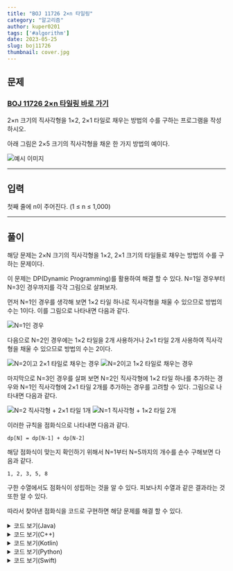 ---
title: "BOJ 11726 2×n 타일링"
category: "알고리즘"
author: kuper0201
tags: ['#algorithm']
date: 2023-05-25
slug: boj11726
thumbnail: cover.jpg
---

## 문제

### <a href="https://boj.kr/11726" target="_blank">BOJ 11726 2×n 타일링 바로 가기</a>

2×n 크기의 직사각형을 1×2, 2×1 타일로 채우는 방법의 수를 구하는 프로그램을 작성하시오.

아래 그림은 2×5 크기의 직사각형을 채운 한 가지 방법의 예이다.

![예시 이미지](./images/example.png)

---

## 입력

첫째 줄에 n이 주어진다. (1 ≤ n ≤ 1,000)

---

## 풀이

해당 문제는 2×N 크기의 직사각형을 1×2, 2×1 크기의 타일들로 채우는 방법의 수를 구하는 문제이다.

이 문제는 DP(Dynamic Programming)를 활용하여 해결 할 수 있다. N=1일 경우부터 N=3인 경우까지를 각각 그림으로 살펴보자.

먼저 N=1인 경우를 생각해 보면 1×2 타일 하나로 직사각형을 채울 수 있으므로 방법의 수는 1이다.
이를 그림으로 나타내면 다음과 같다.

![N=1인 경우](./images/N1.png)

다음으로 N=2인 경우에는 1×2 타일을 2개 사용하거나 2×1 타일 2개 사용하여 직사각형을 채울 수 있으므로 방법의 수는 2이다.

![N=2이고 2×1 타일로 채우는 경우](./images/N2_2x1.png)
![N=2이고 1×2 타일로 채우는 경우](./images/N2_1x2.png)

마지막으로 N=3인 경우를 살펴 보면 N=2인 직사각형에 1×2 타일 하나를 추가하는 경우와 N=1인 직사각형에 2×1 타일 2개를 추가하는 경우를 고려할 수 있다. 그림으로 나타내면 다음과 같다.

![N=2 직사각형 + 2×1 타일 1개](./images/N3_N2.png)
![N=1 직사각형 + 1×2 타일 2개](./images/N3_N1.png)

이러한 규칙을 점화식으로 나타내면 다음과 같다.

```
dp[N] = dp[N-1] + dp[N-2]
```

해당 점화식이 맞는지 확인하기 위해서 N=1부터 N=5까지의 개수를 손수 구해보면 다음과 같다.

```
1, 2, 3, 5, 8
```

구한 수열에서도 점화식이 성립하는 것을 알 수 있다.
피보나치 수열과 같은 결과라는 것 또한 알 수 있다.

따라서 찾아낸 점화식을 코드로 구현하면 해당 문제를 해결 할 수 있다.

<details markdown="1">
<summary>코드 보기(Java)</summary>

```javascript
import java.io.*;

public class Main {
    public static void main(String[] args) throws IOException {
        BufferedReader br = new BufferedReader(new InputStreamReader(System.in));
        
        // 가로 길이 입력
        int N = Integer.parseInt(br.readLine());
        int[] dp = new int[N + 2];

        // 첫 항 설정
        dp[1] = 1;

        // 점화식에 따라 dp배열 업데이트
        for(int i = 2; i <= N + 1; i++) {
            dp[i] = dp[i - 1] + dp[i - 2];
            dp[i] %= 10007;
        }

        // 정답 출력
        System.out.print(dp[N + 1]);
    }
}
```
</details>

<details markdown="1">
<summary>코드 보기(C++)</summary>

```cpp
#include <iostream>
#include <cstring>

#define fastio ios_base::sync_with_stdio(false); cin.tie(nullptr); cout.tie(nullptr)
#define endl '\n'

using namespace std;

int main() {
    fastio;
    
    // 가로 길이 입력
    int N;
    cin >> N;
    int dp[N + 2];
    memset(dp, 0, sizeof(dp));

    // 첫 항 설정
    dp[1] = 1;

    // 점화식에 따라 dp배열 업데이트
    for(int i = 2; i <= N + 1; i++) {
        dp[i] = dp[i - 1] + dp[i - 2];
        dp[i] %= 10007;
    }

    // 정답 출력
    cout << dp[N + 1] << endl;
    
    return 0;
}
```
</details>

<details markdown="1">
<summary>코드 보기(Kotlin)</summary>

```javascript
fun main(args: Array<String>) = with(System.`in`.bufferedReader()) {
    // 가로 길이 입력
    var N = readLine().toInt()
    var dp = Array<Int>(N + 2, {0})

    // 첫 항 설정
    dp[1] = 1

    // 점화식에 따라 dp배열 업데이트
    for (i in 2 .. N + 1) {
        dp[i] = dp[i - 1] + dp[i - 2]
        dp[i] %= 10007
    }

    // 정답 출력
    println(dp[N + 1])
}
```
</details>

<details markdown="1">
<summary>코드 보기(Python)</summary>

```python
from sys import stdin

def main():
    # 가로 길이 입력
    N = int(stdin.readline())
    dp = [0] * (N + 2)

    # 첫 항 설정
    dp[1] = 1

    # 점화식에 따라 dp배열 업데이트
    for i in range(2, N + 2):
        dp[i] = dp[i - 1] + dp[i - 2]
        dp[i] = dp[i] % 10007

    # 정답 출력
    print(dp[N + 1])

if __name__ == "__main__":
    main()
```
</details>

<details markdown="1">
<summary>코드 보기(Swift)</summary>

```cpp
import Foundation

func main() {
    // 가로 길이 입력
    var N = Int(readLine()!)!
    var dp = [Int](repeating: 0, count: N + 2)

    // 첫 항 설정
    dp[1] = 1

    // 점화식에 따라 dp배열 업데이트
    for i in 2..<N + 2 {
        dp[i] = dp[i - 1] + dp[i - 2]
        dp[i] %= 10007
    }

    // 정답 출력
    print(dp[N + 1])
}

main()
```
</details>